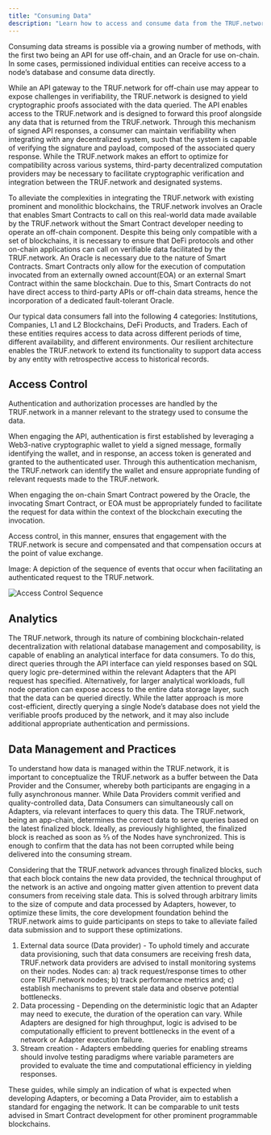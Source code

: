 ---
title: "Consuming Data"
description: "Learn how to access and consume data from the TRUF.network API."
---

Consuming data streams is possible via a growing number of methods, with the first two being an API for use off-chain, and an Oracle for use on-chain. In some cases, permissioned individual entities can receive access to a node’s database and consume data directly.

While an API gateway to the TRUF.network for off-chain use may appear to expose challenges in verifiability, the TRUF.network is designed to yield cryptographic proofs associated with the data queried. The API enables access to the TRUF.network and is designed to forward this proof alongside any data that is returned from the TRUF.network. Through this mechanism of signed API responses, a consumer can maintain verifiability when integrating with any decentralized system, such that the system is capable of verifying the signature and payload, composed of the associated query response. While the TRUF.network makes an effort to optimize for compatibility across various systems, third-party decentralized computation providers may be necessary to facilitate cryptographic verification and integration between the TRUF.network and designated systems.

To alleviate the complexities in integrating the TRUF.network with existing prominent and monolithic blockchains, the TRUF.network involves an Oracle that enables Smart Contracts to call on this real-world data made available by the TRUF.network without the Smart Contract developer needing to operate an off-chain component. Despite this being only compatible with a set of blockchains, it is necessary to ensure that DeFi protocols and other on-chain applications can call on verifiable data facilitated by the TRUF.network. An Oracle is necessary due to the nature of Smart Contracts. Smart Contracts only allow for the execution of computation invocated from an externally owned account(EOA) or an external Smart Contract within the same blockchain. Due to this, Smart Contracts do not have direct access to third-party APIs or off-chain data streams, hence the incorporation of a dedicated fault-tolerant Oracle.

Our typical data consumers fall into the following 4 categories: Institutions, Companies, L1 and L2 Blockchains, DeFi Products, and Traders. Each of these entities requires access to data across different periods of time, different availability, and different environments. Our resilient architecture enables the TRUF.network to extend its functionality to support data access by any entity with retrospective access to historical records.

## Access Control

Authentication and authorization processes are handled by the TRUF.network in a manner relevant to the strategy used to consume the data.

When engaging the API, authentication is first established by leveraging a Web3-native cryptographic wallet to yield a signed message, formally identifying the wallet, and in response, an access token is generated and granted to the authenticated user. Through this authentication mechanism, the TRUF.network can identify the wallet and ensure appropriate funding of relevant requests made to the TRUF.network.

When engaging the on-chain Smart Contract powered by the Oracle, the invocating Smart Contract, or EOA must be appropriately funded to facilitate the request for data within the context of the blockchain executing the invocation.

Access control, in this manner, ensures that engagement with the TRUF.network is secure and compensated and that compensation occurs at the point of value exchange.

Image: A depiction of the sequence of events that occur when facilitating an authenticated request to the TRUF.network.

![Access Control Sequence](/images/access-control-sequence.png)

## Analytics

The TRUF.network, through its nature of combining blockchain-related decentralization with relational database management and composability, is capable of enabling an analytical interface for data consumers. To do this, direct queries through the API interface can yield responses based on SQL query logic pre-determined within the relevant Adapters that the API request has specified. Alternatively, for larger analytical workloads, full node operation can expose access to the entire data storage layer, such that the data can be queried directly. While the latter approach is more cost-efficient, directly querying a single Node’s database does not yield the verifiable proofs produced by the network, and it may also include additional appropriate authentication and permissions.

## Data Management and Practices

To understand how data is managed within the TRUF.network, it is important to conceptualize the TRUF.network as a buffer between the Data Provider and the Consumer, whereby both participants are engaging in a fully asynchronous manner. While Data Providers commit verified and quality-controlled data, Data Consumers can simultaneously call on Adapters, via relevant interfaces to query this data. The TRUF.network, being an app-chain, determines the correct data to serve queries based on the latest finalized block. Ideally, as previously highlighted, the finalized block is reached as soon as ⅔ of the Nodes have synchronized. This is enough to confirm that the data has not been corrupted while being delivered into the consuming stream.

Considering that the TRUF.network advances through finalized blocks, such that each block contains the new data provided, the technical throughput of the network is an active and ongoing matter given attention to prevent data consumers from receiving stale data. This is solved through arbitrary limits to the size of compute and data processed by Adapters, however, to optimize these limits, the core development foundation behind the TRUF.network aims to guide participants on steps to take to alleviate failed data submission and to support these optimizations.
1. External data source (Data provider) - To uphold timely and accurate data provisioning, such that data consumers are receiving fresh data, TRUF.network data providers are advised to install monitoring systems on their nodes. Nodes can: a) track request/response times to other core TRUF.network nodes; b) track performance metrics and; c) establish mechanisms to prevent stale data and observe potential bottlenecks.
2. Data processing - Depending on the deterministic logic that an Adapter may need to execute, the duration of the operation can vary. While Adapters are designed for high throughput, logic is advised to be computationally efficient to prevent bottlenecks in the event of a network or Adapter execution failure.
3. Stream creation - Adapters embedding queries for enabling streams should involve testing paradigms where variable parameters are provided to evaluate the time and computational efficiency in yielding responses.

These guides, while simply an indication of what is expected when developing Adapters, or becoming a Data Provider, aim to establish a standard for engaging the network. It can be comparable to unit tests advised in Smart Contract development for other prominent programmable blockchains.


